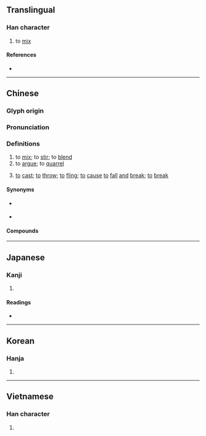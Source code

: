{{also|抨}}
{{character info}}
==Translingual==

===Han character===
{{Han char|rn=64|rad=手|as=05|sn=8|four=59050|canj=QFQ|ids=⿰扌半}}

# to [[mix]]

====References====
* {{Han ref|kx=0425.050|dkj=11951|dj=0773.110|hdz=31858.020|uh=62CC|ud=25292|bh=A9D5|bd=43477}}

----

==Chinese==
{{zh-forms}}

===Glyph origin===
{{Han etym}}

===Pronunciation===
{{zh-pron
|m=bàn
|c=pun3,bun6,pun1
|h=pfs=phân
|md=
|mn=qz:pǒaⁿ/tw,xm,zz:pōaⁿ/qz:poǎn/tw,xm,zz:poān
|mn_note=pǒaⁿ/pōaⁿ - vernacular; poǎn/poān - literary
|w=3boe
|mc=y
|oc=y
|cat=v
}}

===Definitions===
{{zh-hanzi}}

# to [[mix]]; to [[stir]]; to [[blend]]
# to [[argue]]; to [[quarrel]]
# {{lb|zh|Hakka}} [[to]] [[cast]]; [[to]] [[throw]]; [[to]] [[fling]]; [[to]] [[cause]] [[to]] [[fall]] [[and]] [[break]]; [[to]] [[break]]

====Synonyms====
* {{s|to mix}} {{zh-l|拌和}}
* {{s|to argue}}
{{zh-syn-saurus|吵架}}

====Compounds====
{{zh-der|拌入|拌種|拌麵|蔥油拌麵|拌勻|拌嘴舌|拌折|拌蒜|拌合|攢拌兒|攪拌機|攪拌|涼拌|拌嘴|攪拌器|拿拌|雜拌兒|鬥牙拌齒|預拌料}}

{{zh-cat|Advanced}}

----

==Japanese==

===Kanji===
{{ja-kanji|grade=|rs=手05}}

# {{rfdef|ja|sort=手05}}

====Readings====
* {{ja-readings
|goon=ばん
|kanon=はん
|kun=すてる, わる, かきまぜる
}}

----

==Korean==

===Hanja===
{{ko-hanja|hangeul=반|eumhun=|rv=ban|mr=pan|y=pan}}

# {{rfdef|ko|sort=手05}}

----

==Vietnamese==

===Han character===
{{vi-readings|reading=bắn, phan, bạn|rs=手05}}

# {{rfdef|vi|sort=手05}}